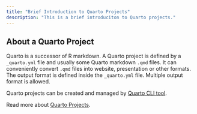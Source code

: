 ```yaml
---
title: "Brief Introduction to Quarto Projects"
description: "This is a brief introduciton to Quarto projects."
---
```


## About a Quarto Project

Quarto is a successor of R markdown. A Quarto project is defined by a `_quarto.yml` file and usually some Quarto markdown `.qmd` files. It can conveniently convert `.qmd` files into website, presentation or other formats. The output format is defined inside the `_quarto.yml` file. Multiple output format is allowed.

Quarto projects can be created and managed by [Quarto CLI tool](https://quarto.org/docs/get-started/).

::: {.callout-note}
Read more about [Quarto Projects](https://quarto.org/docs/projects/quarto-projects.html).
:::
